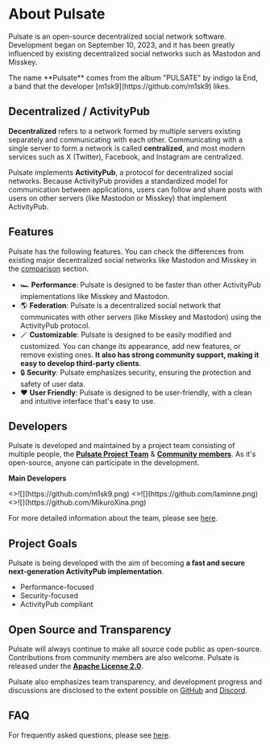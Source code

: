 
# About Pulsate

Pulsate is an open-source decentralized social network software. Development began on September 10, 2023, and it has been greatly influenced by existing decentralized social networks such as Mastodon and Misskey.

<TipCallout>
  The name **Pulsate** comes from the album "PULSATE" by indigo la End, a band that the developer [m1sk9](https://github.com/m1sk9) likes.
</TipCallout>

## Decentralized / ActivityPub

**Decentralized** refers to a network formed by multiple servers existing separately and communicating with each other. Communicating with a single server to form a network is called **centralized**, and most modern services such as X (Twitter), Facebook, and Instagram are centralized.

Pulsate implements **ActivityPub**, a protocol for decentralized social networks. Because ActivityPub provides a standardized model for communication between applications, users can follow and share posts with users on other servers (like Mastodon or Misskey) that implement ActivityPub.

## Features

Pulsate has the following features. You can check the differences from existing major decentralized social networks like Mastodon and Misskey in the [comparison]() section.

- 🏎️ **Performance**: Pulsate is designed to be faster than other ActivityPub implementations like Misskey and Mastodon.
- 🌎 **Federation**: Pulsate is a decentralized social network that communicates with other servers (like Misskey and Mastodon) using the ActivityPub protocol.
- 🪄 **Customizable**: Pulsate is designed to be easily modified and customized. You can change its appearance, add new features, or remove existing ones. **It also has strong community support, making it easy to develop third-party clients**.
- 🔒 **Security**: Pulsate emphasizes security, ensuring the protection and safety of user data.
- ❤️ **User Friendly**: Pulsate is designed to be user-friendly, with a clean and intuitive interface that's easy to use.

## Developers

Pulsate is developed and maintained by a project team consisting of multiple people, the [**Pulsate Project Team**](/docs/team) & [**Community members**](https://github.com/pulsate-dev/pulsate/blob/main/AUTHORS.md). As it's open-source, anyone can participate in the development.

**Main Developers**

<Cards>
  <Card image arrow title="Sho Sakuma" href="https://github.com/m1sk9">
    <>![](https://github.com/m1sk9.png)</>
  </Card>
  <Card image arrow title="Tatsuto Yamamoto" href="https://github.com/laminne">
    <>![](https://github.com/laminne.png)</>
  </Card>
  <Card image arrow title="MikuroSaina" href="https://github.com/MikuroXina">
    <>![](https://github.com/MikuroXina.png)</>
  </Card>
</Cards>

For more detailed information about the team, please see [here](/docs/team).

## Project Goals

Pulsate is being developed with the aim of becoming **a fast and secure next-generation ActivityPub implementation**.

- Performance-focused
- Security-focused
- ActivityPub compliant

## Open Source and Transparency

Pulsate will always continue to make all source code public as open-source. Contributions from community members are also welcome. Pulsate is released under the [**Apache License 2.0**](https://github.com/pulsate-dev/pulsate/blob/main/LICENSE).

Pulsate also emphasizes team transparency, and development progress and discussions are disclosed to the extent possible on [GitHub](https://link.pulsate.dev/github) and [Discord](https://link.pulsate/discord).

## FAQ

For frequently asked questions, please see [here](/docs/faq).
